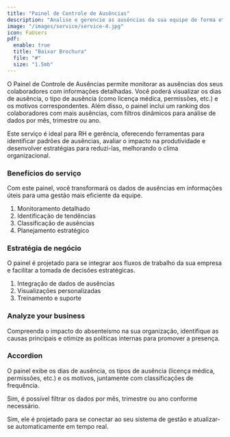 ```yaml
---
title: "Painel de Controle de Ausências"
description: "Analise e gerencie as ausências da sua equipe de forma eficiente e estratégica."
image: "/images/service/service-4.jpg"
icon: FaUsers
pdf:
  enable: true
  title: "Baixar Brochura"
  file: "#"
  size: "1.5mb"
---
```


O Painel de Controle de Ausências permite monitorar as ausências dos seus colaboradores com informações detalhadas. Você poderá visualizar os dias de ausência, o tipo de ausência (como licença médica, permissões, etc.) e os motivos correspondentes. Além disso, o painel inclui um ranking dos colaboradores com mais ausências, com filtros dinâmicos para análise de dados por mês, trimestre ou ano.

Este serviço é ideal para RH e gerência, oferecendo ferramentas para identificar padrões de ausências, avaliar o impacto na produtividade e desenvolver estratégias para reduzi-las, melhorando o clima organizacional.

### Benefícios do serviço

Com este painel, você transformará os dados de ausências em informações úteis para uma gestão mais eficiente da equipe.

1. Monitoramento detalhado
2. Identificação de tendências
3. Classificação de ausências
4. Planejamento estratégico

### Estratégia de negócio

O painel é projetado para se integrar aos fluxos de trabalho da sua empresa e facilitar a tomada de decisões estratégicas.

1. Integração de dados de ausências
2. Visualizações personalizadas
3. Treinamento e suporte

### Analyze your business

Compreenda o impacto do absenteísmo na sua organização, identifique as causas principais e otimize as políticas internas para promover a presença.

### Accordion  

<Accordion client:load title="Quais tipos de dados este painel pode exibir?">  

O painel exibe os dias de ausência, os tipos de ausência (licença médica, permissões, etc.) e os motivos, juntamente com classificações de frequência.

</Accordion>  

<Accordion client:load title="É possível filtrar por períodos específicos, como meses ou anos?">  

Sim, é possível filtrar os dados por mês, trimestre ou ano conforme necessário.

</Accordion>  

<Accordion client:load title="O painel se atualiza automaticamente com novos registros?">  

Sim, ele é projetado para se conectar ao seu sistema de gestão e atualizar-se automaticamente em tempo real.

</Accordion>
